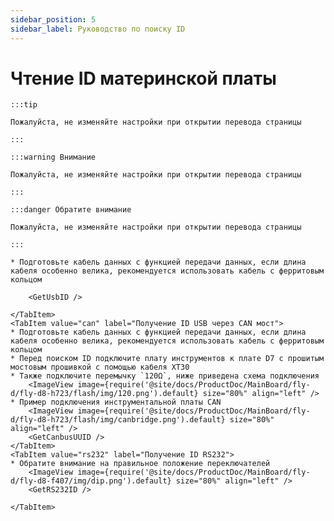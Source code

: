 ```yaml
---
sidebar_position: 5
sidebar_label: Руководство по поиску ID
---
```





# Чтение ID материнской платы

    :::tip

    Пожалуйста, не изменяйте настройки при открытии перевода страницы

    :::

    :::warning Внимание

    Пожалуйста, не изменяйте настройки при открытии перевода страницы

    :::

    :::danger Обратите внимание

    Пожалуйста, не изменяйте настройки при открытии перевода страницы

    :::

<Tabs>
    <TabItem value="usb" label="Получение ID USB" default>
        
    * Подготовьте кабель данных с функцией передачи данных, если длина кабеля особенно велика, рекомендуется использовать кабель с ферритовым кольцом
    
        <GetUsbID />
        
    </TabItem>
    <TabItem value="can" label="Получение ID USB через CAN мост">
    * Подготовьте кабель данных с функцией передачи данных, если длина кабеля особенно велика, рекомендуется использовать кабель с ферритовым кольцом
    * Перед поиском ID подключите плату инструментов к плате D7 с прошитым мостовым прошивкой с помощью кабеля XT30
    * Также подключите перемычку `120Ω`, ниже приведена схема подключения
        <ImageView image={require('@site/docs/ProductDoc/MainBoard/fly-d/fly-d8-h723/flash/img/120.png').default} size="80%" align="left" />
    * Пример подключения инструментальной платы CAN
        <ImageView image={require('@site/docs/ProductDoc/MainBoard/fly-d/fly-d8-h723/flash/img/canbridge.png').default} size="80%" align="left" />   
        <GetCanbusUUID />
    </TabItem>
    <TabItem value="rs232" label="Получение ID RS232">
    * Обратите внимание на правильное положение переключателей
        <ImageView image={require('@site/docs/ProductDoc/MainBoard/fly-d/fly-d8-f407/img/dip.png').default} size="80%" align="left" />              
        <GetRS232ID />

    </TabItem>
</Tabs>